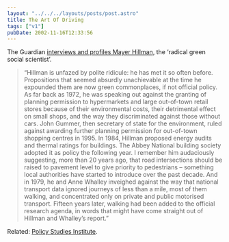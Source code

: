 ```yaml
---
layout: "../../../layouts/posts/post.astro"
title: The Art Of Driving
tags: ["v1"]
pubDate: 2002-11-16T12:33:56
---
```


The Guardian [interviews and profiles Mayer Hillman][1], the &#8216;radical green social scientist&#8217;.

> &#8220;Hillman is unfazed by polite ridicule: he has met it so often before. Propositions that seemed absurdly unachievable at the time he expounded them are now green commonplaces, if not official policy. As far back as 1972, he was speaking out against the granting of planning permission to hypermarkets and large out-of-town retail stores because of their environmental costs, their detrimental effect on small shops, and the way they discriminated against those without cars. John Gummer, then secretary of state for the environment, ruled against awarding further planning permission for out-of-town shopping centres in 1995. In 1984, Hillman proposed energy audits and thermal ratings for buildings. The Abbey National building society adopted it as policy the following year. I remember him audaciously suggesting, more than 20 years ago, that road intersections should be raised to pavement level to give priority to pedestrians &#8211; something local authorities have started to introduce over the past decade. And in 1979, he and Anne Whalley inveighed against the way that national transport data ignored journeys of less than a mile, most of them walking, and concentrated only on private and public motorised transport. Fifteen years later, walking had been added to the official research agenda, in words that might have come straight out of Hillman and Whalley&#8217;s report.&#8221;

Related: [Policy Studies Institute][2].

[1]: http://www.guardian.co.uk/weekend/story/0,3605,823111,00.html "The Guardian: A chain reaction"
[2]: http://www.psi.org.uk/ "The Policy Studies Institute"
